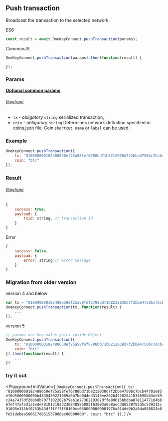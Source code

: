 
## Push transaction
Broadcast the transaction to the selected network.

ES6
```javascript
const result = await OneKeyConnect.pushTransaction(params);
```

CommonJS
```javascript
OneKeyConnect.pushTransaction(params).then(function(result) {

});
```

### Params
[****Optional common params****](./commonParams)
###### [flowtype](https://github.com/OneKeyHQ/connect/blob/onekey/src/js/types/params.js#L119-L22)
* `tx` - *obligatory* `string` serialized transaction,
* `coin` - *obligatory* `string` Determines network definition specified in [coins.json](https://github.com/OneKeyHQ/connect/blob/onekey/src/data/coins.json) file. Coin `shortcut`, `name` or `label` can be used.

### Example
```javascript
OneKeyConnect.pushTransaction({
    tx: "010000000182488650ef25a58fef6788bd71b8212038d7f2bbe4750bc7bcb44701e85ef6d5000000006b4830450221009a0b7be0d4ed3146ee262b42202841834698bb3ee39c24e7437df208b8b7077102202b79ab1e7736219387dffe8d615bbdba87e11477104b867ef47afed1a5ede7810121023230848585885f63803a0a8aecdd6538792d5c539215c91698e315bf0253b43dffffffff0160cc0500000000001976a914de9b2a8da088824e8fe51debea566617d851537888ac00000000",
    coin: "btc"
});
```

### Result
###### [flowtype](https://github.com/OneKeyHQ/connect/blob/onekey/src/js/types/response.js#L94-L96)
```javascript
{
    success: true,
    payload: {
        txid: string, // transaction id
    }
}
```
Error
```javascript
{
    success: false,
    payload: {
        error: string // error message
    }
}
```

### Migration from older version

version 4 and below
```javascript
var tx = "010000000182488650ef25a58fef6788bd71b8212038d7f2bbe4750bc7bcb44701e85ef6d5000000006b4830450221009a0b7be0d4ed3146ee262b42202841834698bb3ee39c24e7437df208b8b7077102202b79ab1e7736219387dffe8d615bbdba87e11477104b867ef47afed1a5ede7810121023230848585885f63803a0a8aecdd6538792d5c539215c91698e315bf0253b43dffffffff0160cc0500000000001976a914de9b2a8da088824e8fe51debea566617d851537888ac00000000";
OneKeyConnect.pushTransaction(tx, function(result) {
    ...
});
```
version 5
```javascript
// params are key-value pairs inside Object
OneKeyConnect.pushTransaction({
    tx: "010000000182488650ef25a58fef6788bd71b8212038d7f2bbe4750bc7bcb44701e85ef6d5000000006b4830450221009a0b7be0d4ed3146ee262b42202841834698bb3ee39c24e7437df208b8b7077102202b79ab1e7736219387dffe8d615bbdba87e11477104b867ef47afed1a5ede7810121023230848585885f63803a0a8aecdd6538792d5c539215c91698e315bf0253b43dffffffff0160cc0500000000001976a914de9b2a8da088824e8fe51debea566617d851537888ac00000000",
    coin: "btc"
}).then(function(result) {
    ...
})
```

### try it out
<Playground
    initValue={
`OneKeyConnect.pushTransaction({
    tx: "010000000182488650ef25a58fef6788bd71b8212038d7f2bbe4750bc7bcb44701e85ef6d5000000006b4830450221009a0b7be0d4ed3146ee262b42202841834698bb3ee39c24e7437df208b8b7077102202b79ab1e7736219387dffe8d615bbdba87e11477104b867ef47afed1a5ede7810121023230848585885f63803a0a8aecdd6538792d5c539215c91698e315bf0253b43dffffffff0160cc0500000000001976a914de9b2a8da088824e8fe51debea566617d851537888ac00000000",
    coin: "btc"
});`}
/>

